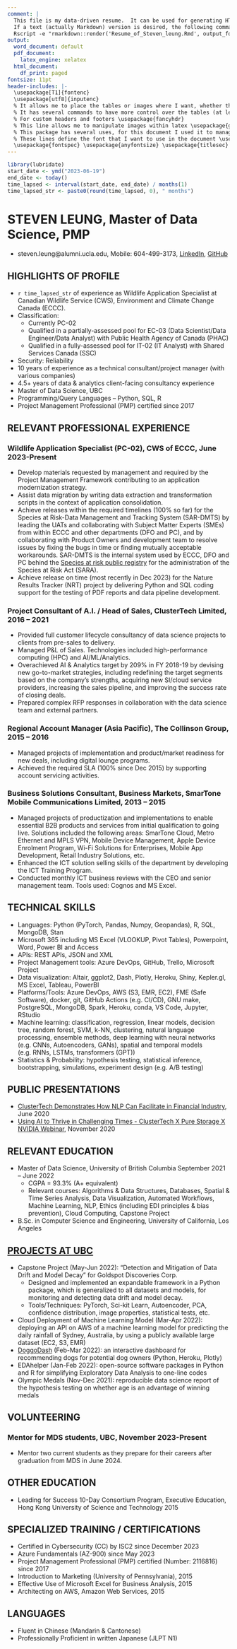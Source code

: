 ```yaml
---
comment: |
  This file is my data-driven resume.  It can be used for generating HTML, PDF and Word versions of the resume.
  If a text (actually Markdown) version is desired, the following command can be used:
  Rscript -e "rmarkdown::render('Resume_of_Steven_leung.Rmd', output_format='md_document')"
output:
  word_document: default
  pdf_document:
    latex_engine: xelatex
  html_document:
    df_print: paged
fontsize: 11pt
header-includes: |-
  \usepackage[T1]{fontenc} 
  \usepackage[utf8]{inputenc}
  % It allows me to place the tables or images where I want, whether there is space or not \usepackage{float}
  % It has several commands to have more control over the tables (at least I use it for this) \usepackage{array}
  % For custom headers and footers \usepackage{fancyhdr}
  % This line allows me to manipulate images within latex \usepackage{graphicx}
  % This package has several uses, for this document I used it to manage hyperlinks and introduce metadata to the document \usepackage{hyperref}
  % These lines define the font that I want to use in the document \usepackage{helvet} \renewcommand{\familydefault}{\sfdefault}
  \usepackage{fontspec} \usepackage{anyfontsize} \usepackage{titlesec} \newfontfamily\headingfont{Arial} \titleformat{\section}{\headingfont\Large\bfseries}{\thesection}{1em}{} \usepackage{relsize}
---
```

\fontspec{Arial}
```r
library(lubridate)
start_date <- ymd("2023-06-19")
end_date <- today()
time_lapsed <- interval(start_date, end_date) / months(1)
time_lapsed_str <- paste0(round(time_lapsed, 0), " months")
```
# STEVEN LEUNG, Master of Data Science, PMP
- steven.leung@alumni.ucla.edu, Mobile: 604-499-3173, [LinkedIn](https://www.linkedin.com/in/stevenleung08), [GitHub](https://stevenleung2018.github.io)

\relsize{-2}
## HIGHLIGHTS OF PROFILE
- `r time_lapsed_str` of experience as Wildlife Application Specialist at Canadian Wildlife Service (CWS), Environment and Climate Change Canada (ECCC).
- Classification:
  - Currently PC-02
  - Qualified in a partially-assessed pool for EC-03 (Data Scientist/Data Engineer/Data Analyst) with Public Health Agency of Canada (PHAC)
  - Qualified in a fully-assessed pool for IT-02 (IT Analyst) with Shared Services Canada (SSC)
- Security: Reliability
- 10 years of experience as a technical consultant/project manager (with various companies)
- 4.5+ years of data & analytics client-facing consultancy experience
- Master of Data Science, UBC
- Programming/Query Languages – Python, SQL, R
- Project Management Professional (PMP) certified since 2017

## RELEVANT PROFESSIONAL EXPERIENCE
### Wildlife Application Specialist (PC-02), CWS of ECCC, June 2023-Present
- Develop materials requested by management and required by the Project Management Framework contributing to an application modernization strategy.
- Assist data migration by writing data extraction and transformation scripts in the context of application consolidation.
- Achieve releases within the required timelines (100% so far) for the Species at Risk-Data Management and Tracking System (SAR-DMTS) by leading the UATs and collaborating with Subject Matter Experts (SMEs) from within ECCC and other departments (DFO and PC), and by collaborating with Product Owners and development team to resolve issues by fixing the bugs in time or finding mutually acceptable workarounds.  SAR-DMTS is the internal system used by ECCC, DFO and PC behind the [Species at risk public registry](https://www.canada.ca/en/environment-climate-change/services/species-risk-public-registry.html) for the administration of the Species at Risk Act (SARA).
- Achieve release on time (most recently in Dec 2023) for the Nature Results Tracker (NRT) project by delivering Python and SQL coding support for the testing of PDF reports and data pipeline development. 
 
### Project Consultant of A.I. / Head of Sales, ClusterTech Limited, 2016 – 2021
- Provided full customer lifecycle consultancy of data science projects to clients from pre-sales to delivery.  
- Managed P&L of Sales.  Technologies included high-performance computing (HPC) and AI/ML/Analytics.
- Overachieved AI & Analytics target by 209% in FY 2018-19 by devising new go-to-market strategies, including redefining the target segments based on the company’s strengths, acquiring new SI/cloud service providers, increasing the sales pipeline, and improving the success rate of closing deals.
- Prepared complex RFP responses in collaboration with the data science team and external partners. 

### Regional Account Manager (Asia Pacific), The Collinson Group, 2015 – 2016
- Managed projects of implementation and product/market readiness for new deals, including digital lounge programs.
- Achieved the required SLA (100% since Dec 2015) by supporting account servicing activities.

### Business Solutions Consultant, Business Markets, SmarTone Mobile Communications Limited,	2013 – 2015
- Managed projects of productization and implementations to enable essential B2B products and services from initial qualification to going live. Solutions included the following areas: SmarTone Cloud, Metro Ethernet and MPLS VPN, Mobile Device Management, Apple Device Enrolment Program, Wi-Fi Solutions for Enterprises, Mobile App Development, Retail Industry Solutions, etc.
- Enhanced the ICT solution selling skills of the department by developing the ICT Training Program.
- Conducted monthly ICT business reviews with the CEO and senior management team. Tools used: Cognos and MS Excel.

## TECHNICAL SKILLS
- Languages: Python (PyTorch, Pandas, Numpy, Geopandas), R, SQL, MongoDB, Stan
- Microsoft 365 including MS Excel (VLOOKUP, Pivot Tables), Powerpoint, Word, Power BI and Access
- APIs: REST APIs, JSON and XML
- Project Management tools: Azure DevOps, GitHub, Trello, Microsoft Project
- Data visualization: Altair, ggplot2, Dash, Plotly, Heroku, Shiny, Kepler.gl, MS Excel, Tableau, PowerBI
- Platforms/Tools: Azure DevOps, AWS (S3, EMR, EC2), FME (Safe Software), docker, git, GitHub Actions (e.g. CI/CD), GNU make, PostgreSQL, MongoDB, Spark, Heroku, conda, VS Code, Jupyter, RStudio
- Machine learning: classification, regression, linear models, decision tree, random forest, SVM, k-NN, clustering, natural language processing, ensemble methods, deep learning with neural networks (e.g. CNNs, Autoencoders, GANs), spatial and temporal models (e.g. RNNs, LSTMs, transformers (GPT))
- Statistics & Probability: hypothesis testing, statistical inference, bootstrapping, simulations, experiment design (e.g. A/B testing)

## PUBLIC PRESENTATIONS
- [ClusterTech Demonstrates How NLP Can Facilitate in Financial Industry](https://www.youtube.com/watch?v=o7gcxLfbv0Y),	June 2020
- [Using AI to Thrive in Challenging Times - ClusterTech X Pure Storage X NVIDIA Webinar](https://www.youtube.com/watch?v=HnlXPvLIXR0),	November 2020

## RELEVANT EDUCATION
- Master of Data Science, University of British Columbia	September 2021 – June 2022
  - CGPA = 93.3% (A+ equivalent)
  - Relevant courses: Algorithms & Data Structures, Databases, Spatial & Time Series Analysis, Data Visualization, Automated Workflows, Machine Learning, NLP, Ethics (including EDI principles & bias prevention), Cloud Computing, Capstone Project
- B.Sc. in Computer Science and Engineering, University of California, Los Angeles

## [PROJECTS AT UBC](stevenleung2018.github.io)
- Capstone Project (May-Jun 2022): “Detection and Mitigation of Data Drift and Model Decay” for Goldspot Discoveries Corp.
  - Designed and implemented an expandable framework in a Python package, which is generalized to all datasets and models, for monitoring and detecting data drift and model decay.
  - Tools/Techniques: PyTorch, Sci-kit Learn, Autoencoder, PCA, confidence distribution, image properties, statistical tests, etc.
- Cloud Deployment of Machine Learning Model (Mar-Apr 2022): deploying an API on AWS of a machine learning model for predicting the daily rainfall of Sydney, Australia, by using a publicly available large dataset (EC2, S3, EMR)
- [DoggoDash](https://doggodash.onrender.com) (Feb-Mar 2022): an interactive dashboard for recommending dogs for potential dog owners (Python, Heroku, Plotly)
- EDAhelper (Jan-Feb 2022): open-source software packages in Python and R for simplifying Exploratory Data Analysis to one-line codes
- Olympic Medals (Nov-Dec 2021): reproducible data science report of the hypothesis testing on whether age is an advantage of winning medals

## VOLUNTEERING
### Mentor for MDS students, UBC, November 2023-Present
- Mentor two current students as they prepare for their careers after graduation from MDS in June 2024.

## OTHER EDUCATION
- Leading for Success 10-Day Consortium Program, Executive Education, Hong Kong University of Science and Technology	2015

## SPECIALIZED TRAINING / CERTIFICATIONS
- Certified in Cybersecurity (CC) by ISC2 since December 2023
- Azure Fundamentals (AZ-900) since May 2023 
- Project Management Professional (PMP) certified (Number: 2116816)	since 2017
- Introduction to Marketing (University of Pennsylvania), 2015
- Effective Use of Microsoft Excel for Business Analysis, 2015
- Architecting on AWS, Amazon Web Services, 2015

## LANGUAGES
- Fluent in Chinese (Mandarin & Cantonese)
- Professionally Proficient in written Japanese (JLPT N1)
